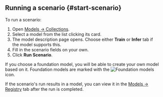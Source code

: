 ## Running a scenario {#start-scenario}

To run a scenario:

1. Open [Models → Collections](https://tolokamodels.tech/models/podium).
2. Select a model from the list clicking its card.
3. The model description page opens. Choose either **Train** or **Infer** tab if the model supports this.
4. Fill in the scenario fields on your own.
5. Click **Run Scenario**.

<Note mode="info" title="Foundation models">

If you choose a foundation model, you will be able to create your own model based on it. Foundation models are marked with the <img src="https://tlkfrontprod.azureedge.net/portal-production/static/uploaded/images/1677056128215/1677056128215_original_svg.svg" alt="Foundation models" /> icon.

</Note>

If the scenario's run results in a model, you can view it in the [Models → Registry](https://tolokamodels.tech/models/registry) tab after the run is completed.
